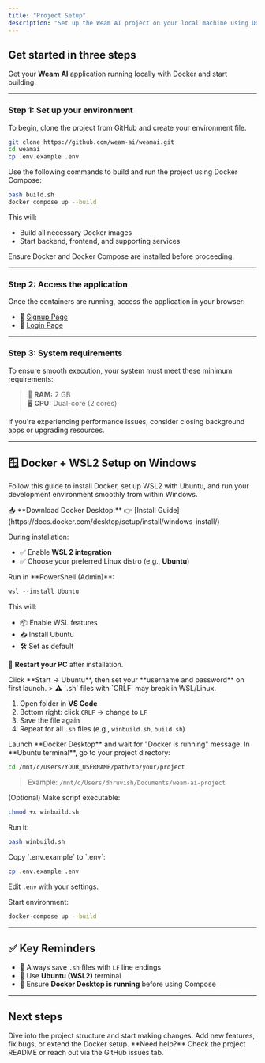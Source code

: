 ```yaml
---
title: "Project Setup"
description: "Set up the Weam AI project on your local machine using Docker"
---
```


## Get started in three steps

Get your **Weam AI** application running locally with Docker and start building.

---

### Step 1: Set up your environment

<AccordionGroup>

<Accordion icon="copy" title="Clone the repository">
To begin, clone the project from GitHub and create your environment file.

```bash
git clone https://github.com/weam-ai/weamai.git
cd weamai
cp .env.example .env
```
</Accordion>

<Accordion icon="rectangle-terminal" title="Build and run with Docker (Mac/Linux)">
Use the following commands to build and run the project using Docker Compose:

```bash
bash build.sh
docker compose up --build
```

This will:
- Build all necessary Docker images
- Start backend, frontend, and supporting services

<Note>Ensure Docker and Docker Compose are installed before proceeding.</Note>
</Accordion>

</AccordionGroup>

---

### Step 2: Access the application

<AccordionGroup>

<Accordion icon="globe" title="Visit the web interface">
Once the containers are running, access the application in your browser:

- 🔐 [Signup Page](http://localhost:3000/register)  
- 🔑 [Login Page](http://localhost:3000/login)
</Accordion>

</AccordionGroup>

---

### Step 3: System requirements

<AccordionGroup>

<Accordion icon="cpu" title="Minimum configuration">
To ensure smooth execution, your system must meet these minimum requirements:

> 🧠 **RAM:** 2 GB  
> 🖥️ **CPU:** Dual-core (2 cores)

<Tip>If you're experiencing performance issues, consider closing background apps or upgrading resources.</Tip>
</Accordion>

</AccordionGroup>

---

## 🪟 Docker + WSL2 Setup on Windows

Follow this guide to install Docker, set up WSL2 with Ubuntu, and run your development environment smoothly from within Windows.

<AccordionGroup>

<Accordion icon="download" title="1. Install Docker Desktop for Windows">
📥 **Download Docker Desktop:**  
👉 [Install Guide](https://docs.docker.com/desktop/setup/install/windows-install/)

During installation:
- ✅ Enable **WSL 2 integration**
- ✅ Choose your preferred Linux distro (e.g., **Ubuntu**)
</Accordion>

<Accordion icon="terminal" title="2. Install WSL2 with Ubuntu">
Run in **PowerShell (Admin)**:

```powershell
wsl --install Ubuntu
```

This will:
- 📦 Enable WSL features
- 📥 Install Ubuntu
- 🛠️ Set as default

📌 **Restart your PC** after installation.
</Accordion>

<Accordion icon="window" title="3. Open Ubuntu (WSL2 Terminal)">
Click **Start → Ubuntu**, then set your **username and password** on first launch.
</Accordion>

<Accordion icon="code" title="4. Set VS Code to Use LF Line Endings">
> ⚠️ `.sh` files with `CRLF` may break in WSL/Linux.

1. Open folder in **VS Code**
2. Bottom right: click `CRLF` → change to `LF`
3. Save the file again
4. Repeat for all `.sh` files (e.g., `winbuild.sh`, `build.sh`)
</Accordion>

<Accordion icon="docker" title="5. Ensure Docker Desktop is Running">
Launch **Docker Desktop** and wait for "Docker is running" message.
</Accordion>

<Accordion icon="folder-open" title="6. Navigate to Project from Ubuntu">
In **Ubuntu terminal**, go to your project directory:

```bash
cd /mnt/c/Users/YOUR_USERNAME/path/to/your/project
```

> Example: `/mnt/c/Users/dhruvish/Documents/weam-ai-project`
</Accordion>

<Accordion icon="play" title="7. Run winbuild.sh">
(Optional) Make script executable:

```bash
chmod +x winbuild.sh
```

Run it:

```bash
bash winbuild.sh
```
</Accordion>

<Accordion icon="gear" title="8. Set Environment Variables">
Copy `.env.example` to `.env`:

```bash
cp .env.example .env
```

Edit `.env` with your settings.
</Accordion>

<Accordion icon="rocket" title="9. Run Docker Compose">
Start environment:

```bash
docker-compose up --build
```
</Accordion>

</AccordionGroup>

---

## ✅ Key Reminders

- 🔁 Always save `.sh` files with `LF` line endings
- 🐧 Use **Ubuntu (WSL2)** terminal
- 🐳 Ensure **Docker Desktop is running** before using Compose

---

## Next steps

<CardGroup cols={2}>

<Card title="Explore the codebase" icon="folder-open" href="#">
  Dive into the project structure and start making changes.
</Card>

<Card title="Contribute or extend" icon="plus" href="#">
  Add new features, fix bugs, or extend the Docker setup.
</Card>

</CardGroup>

<Note>
  **Need help?** Check the project README or reach out via the GitHub issues tab.
</Note>